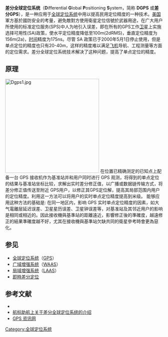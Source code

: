 '''差分全球定位系统'''（'''D'''ifferential '''G'''lobal '''P'''ositioning '''S'''ystem，简称 '''DGPS''' 或'''差分GPS'''），是一种应用于[[全球定位系统|全球定位系统]]中用以提高民用定位精度的一种技术。[[美国|美国]]軍方基於國防安全的考量，避免敵對方使用衛星定位信號於武器用途，在广大用户所使用的标准定位服务(SPS)中人为地引入误差，即在所有的GPS工作[[卫星|卫星]]上实施选择可用性(SA)政策，使水平定位精度降低至100m(2dRMS)，垂直定位精度为156m(2a)，[[时间|时间]]精度为175ns。尽管 SA 政策已于2000年5月1日停止使用，但是单点定位的精度也只有20-40m，这样的精度难以满足[[飞机|飞机]]导航、工程测量等方面的定位需求。差分全球定位系统技术解决了这种问题，提高了单点定位的精度。

== 原理 ==
[[File:Dgps1.jpg|300px]]
在位置已精确测定的已知点上配备一台 GPS 接收机作为基准站并和用户同时进行 GPS 观测，将得到的单点定位的结果与基准站坐标比较，求解出实时差分修正值，以广播或数据链传输方式，将差分修正值传送至附近 GPS用户，以修正其GPS定位解，提高其局部范围内用户的定位精度。利用这一方法可以将用户的实时单点定位精度提高到米级。
能够应用这种方法的基础是: 在同一地区内，影响 GPS 实时单点定位精度的因素，如大气電離层延迟误差、卫星星历误差、卫星钟误差等，对基准站及其邻近用户的影响是相同或相近的。因此接收機與基準站的距離遠近，影響修正後的準確度，越遠修正的結果準確度越不好，尤其在接收機與基準站欠缺共同的衛星參考時會更為惡化。

== 参见 ==
* [[全球定位系统|全球定位系统]]（[[GPS|GPS]]）
* [[广域增强系统|广域增强系统]]（[[WAAS|WAAS]]）
* [[局域增强系统|局域增强系统]]（[[LAAS|LAAS]]）
* [[即時差分定位|即時差分定位]]

== 参考文献 ==
* {{cite book zh |author=李征航 黄劲松|title=GPS测量与数据处理 |format=M |edition=1 |location=武汉 |publisher=武汉大学出版社 |date=2005 |pages=11 |id= ISBN 978-7-307-04443-2}}
* [http://www.aton.gov.cn/ShowInner.aspx?id=45576&sitename=1 航标助航上关于差分全球定位系统的介绍] {{Wayback|url=http://www.aton.gov.cn/ShowInner.aspx?id=45576&sitename=1 |date=20150203125137 }}
* [http://gpsnews.cn/2009/1225/2701.html GPS 资讯网]{{dead link|date=2017年12月 |bot=InternetArchiveBot |fix-attempted=yes }}
{{tech-stub}}

[[Category:全球定位系统|Category:全球定位系统]]